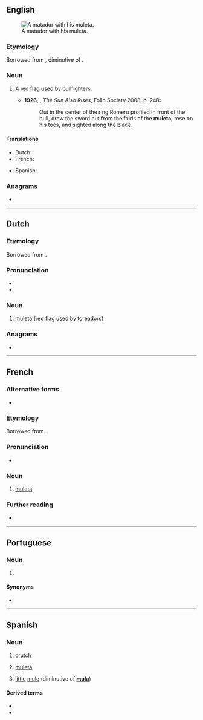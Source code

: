 ==English==
[[File:El cordobes en las Colombinas 2008 en Huelva.JPG|thumb|A matador with his muleta.]]

===Etymology===
Borrowed from {{bor|en|es|muleta}}, diminutive of {{m|es|mulo}}.

===Noun===
{{en-noun}}

# {{lb|en|bullfighting}} A [[red flag]] used by [[bullfighter]]s.
#* '''1926''', {{w|Ernest Hemingway}}, ''The Sun Also Rises'', Folio Society 2008, p. 248:
#*: Out in the center of the ring Romero profiled in front of the bull, drew the sword out from the folds of the '''muleta''', rose on his toes, and sighted along the blade.

====Translations====
{{trans-top|(bullfighting) red flag}}
* Dutch: {{t|nl|muleta|m|f}}
* French: {{t+|fr|muleta|f}}
{{trans-mid}}
* Spanish: {{t+|es|muleta|f}}
{{trans-bottom}}

===Anagrams===
* {{anagrams|en|a=aelmtu|Metula|amulet|metula|ulmate}}

----

==Dutch==
{{wikipedia|lang=nl}}

===Etymology===
Borrowed from {{bor|nl|es|muleta}}.

===Pronunciation===
* {{audio|nl|Nl-muleta.ogg|Audio}}
* {{hyphenation|nl|mu|le|ta}}

===Noun===
{{nl-noun|f|g2=m|-'s|muletaatje}}

# {{lb|nl|bullfighting}} [[#English|muleta]] (red flag used by [[toreador]]s)

===Anagrams===
* {{l|nl|amulet}}

----

==French==

===Alternative forms===
* {{l|fr|muléta}} {{qualifier|1990 reform spelling}}

===Etymology===
Borrowed from {{bor|fr|es|muleta}}.

===Pronunciation===
* {{fr-IPA|muléta}}

===Noun===
{{fr-noun|f}}

# {{lb|fr|bullfighting}} [[#English|muleta]]

===Further reading===
* {{R:TLFi}}

----

==Portuguese==

===Noun===
{{pt-noun|f}}

# {{l|en|crutch}} {{gloss|long stick used to assist in walking}}

====Synonyms====
* {{l|pt|canadiana}}

----

==Spanish==

===Noun===
{{es-noun|f}}

# [[crutch]]
# {{lb|es|bullfighting}} [[muleta#English|muleta]]
# [[little]] [[mule]] (diminutive of '''[[mula#Spanish|mula]]''')

====Derived terms====
* {{l|es|muletilla|g=f}}
* {{l|es|muletazo|g=m}}